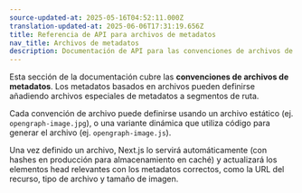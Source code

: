 ```yaml
---
source-updated-at: 2025-05-16T04:52:11.000Z
translation-updated-at: 2025-06-06T17:31:19.656Z
title: Referencia de API para archivos de metadatos
nav_title: Archivos de metadatos
description: Documentación de API para las convenciones de archivos de metadatos.
---
```


Esta sección de la documentación cubre las **convenciones de archivos de metadatos**. Los metadatos basados en archivos pueden definirse añadiendo archivos especiales de metadatos a segmentos de ruta.

Cada convención de archivo puede definirse usando un archivo estático (ej. `opengraph-image.jpg`), o una variante dinámica que utiliza código para generar el archivo (ej. `opengraph-image.js`).

Una vez definido un archivo, Next.js lo servirá automáticamente (con hashes en producción para almacenamiento en caché) y actualizará los elementos head relevantes con los metadatos correctos, como la URL del recurso, tipo de archivo y tamaño de imagen.